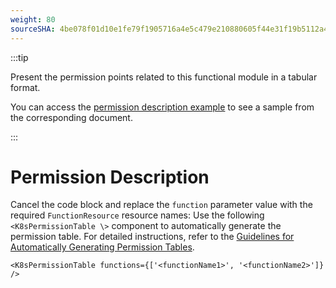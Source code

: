 ```yaml
---
weight: 80
sourceSHA: 4be078f01d10e1fe79f1905716a4e5c479e210880605f44e31f19b5112a48feb
---
```


:::tip

Present the permission points related to this functional module in a tabular format.

You can access the [permission description example](https://product-doc-guide.alauda.cn/template/permissions/example.html) to see a sample from the corresponding document.

:::

# Permission Description

Cancel the code block and replace the `function` parameter value with the required `FunctionResource` resource names:
Use the following `<K8sPermissionTable \>` component to automatically generate the permission table. For detailed instructions, refer to the [Guidelines for Automatically Generating Permission Tables](https://product-doc-guide.alauda.cn/guide/auto_gen_permissions.html).

```mdx
<K8sPermissionTable functions={['<functionName1>', '<functionName2>']} />
```
